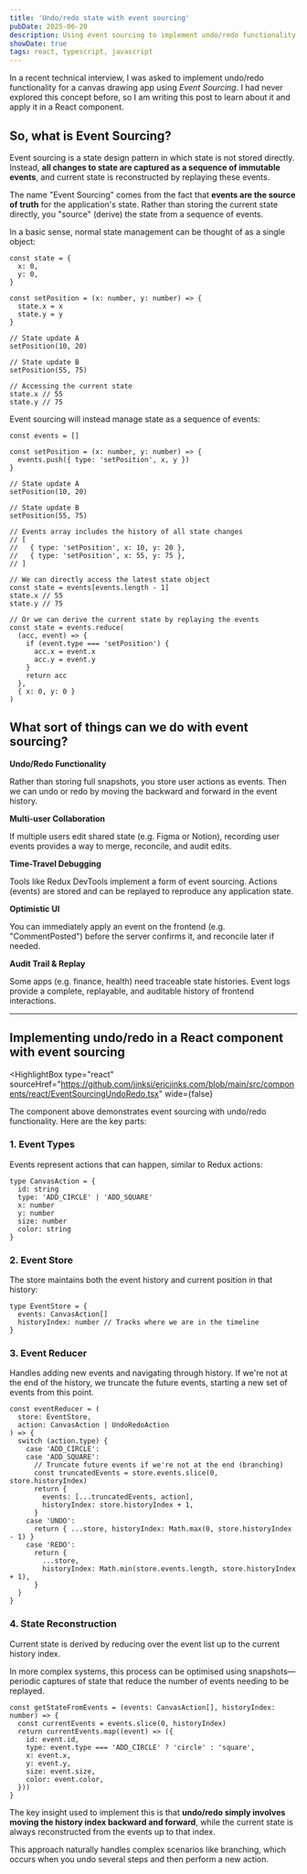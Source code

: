 ```yaml
---
title: 'Undo/redo state with event sourcing'
pubDate: 2025-06-20
description: Using event sourcing to implement undo/redo functionality in a React component.
showDate: true
tags: react, typescript, javascript
---
```



In a recent technical interview, I was asked to implement undo/redo functionality for a canvas drawing app using _Event Sourcing_. I had never explored this concept before, so I am writing this post to learn about it and apply it in a React component.

## So, what is Event Sourcing?

Event sourcing is a state design pattern in which state is not stored directly. Instead, **all changes to state are captured as a sequence of immutable events**, and current state is reconstructed by replaying these events.

The name "Event Sourcing" comes from the fact that **events are the source of truth** for the application's state. Rather than storing the current state directly, you "source" (derive) the state from a sequence of events.

In a basic sense, normal state management can be thought of as a single object:

```tsx
const state = {
  x: 0,
  y: 0,
}

const setPosition = (x: number, y: number) => {
  state.x = x
  state.y = y
}

// State update A
setPosition(10, 20)

// State update B
setPosition(55, 75)

// Accessing the current state
state.x // 55
state.y // 75
```

Event sourcing will instead manage state as a sequence of events:

```tsx
const events = []

const setPosition = (x: number, y: number) => {
  events.push({ type: 'setPosition', x, y })
}

// State update A
setPosition(10, 20)

// State update B
setPosition(55, 75)

// Events array includes the history of all state changes
// [
//   { type: 'setPosition', x: 10, y: 20 },
//   { type: 'setPosition', x: 55, y: 75 },
// ]

// We can directly access the latest state object
const state = events[events.length - 1]
state.x // 55
state.y // 75

// Or we can derive the current state by replaying the events
const state = events.reduce(
  (acc, event) => {
    if (event.type === 'setPosition') {
      acc.x = event.x
      acc.y = event.y
    }
    return acc
  },
  { x: 0, y: 0 }
)
```

## What sort of things can we do with event sourcing?

**Undo/Redo Functionality**

Rather than storing full snapshots, you store user actions as events. Then we can undo or redo by moving the backward and forward in the event history.

**Multi-user Collaboration**

If multiple users edit shared state (e.g. Figma or Notion), recording user events provides a way to merge, reconcile, and audit edits.

**Time-Travel Debugging**

Tools like Redux DevTools implement a form of event sourcing. Actions (events) are stored and can be replayed to reproduce any application state.

**Optimistic UI**

You can immediately apply an event on the frontend (e.g. "CommentPosted") before the server confirms it, and reconcile later if needed.

**Audit Trail & Replay**

Some apps (e.g. finance, health) need traceable state histories. Event logs provide a complete, replayable, and auditable history of frontend interactions.

---

## Implementing undo/redo in a React component with event sourcing

<HighlightBox
  type="react"
  sourceHref="https://github.com/jinksi/ericjinks.com/blob/main/src/components/react/EventSourcingUndoRedo.tsx"
  wide={false}
>
  <EventSourcingUndoRedo client:load />
</HighlightBox>

The component above demonstrates event sourcing with undo/redo functionality. Here are the key parts:

### 1. Event Types

Events represent actions that can happen, similar to Redux actions:

```tsx
type CanvasAction = {
  id: string
  type: 'ADD_CIRCLE' | 'ADD_SQUARE'
  x: number
  y: number
  size: number
  color: string
}
```

### 2. Event Store

The store maintains both the event history and current position in that history:

```tsx
type EventStore = {
  events: CanvasAction[]
  historyIndex: number // Tracks where we are in the timeline
}
```

### 3. Event Reducer

Handles adding new events and navigating through history. If we're not at the end of the history, we truncate the future events, starting a new set of events from this point.

```tsx
const eventReducer = (
  store: EventStore,
  action: CanvasAction | UndoRedoAction
) => {
  switch (action.type) {
    case 'ADD_CIRCLE':
    case 'ADD_SQUARE':
      // Truncate future events if we're not at the end (branching)
      const truncatedEvents = store.events.slice(0, store.historyIndex)
      return {
        events: [...truncatedEvents, action],
        historyIndex: store.historyIndex + 1,
      }
    case 'UNDO':
      return { ...store, historyIndex: Math.max(0, store.historyIndex - 1) }
    case 'REDO':
      return {
        ...store,
        historyIndex: Math.min(store.events.length, store.historyIndex + 1),
      }
  }
}
```

### 4. State Reconstruction

Current state is derived by reducing over the event list up to the current history index.

In more complex systems, this process can be optimised using snapshots—periodic captures of state that reduce the number of events needing to be replayed.

```tsx
const getStateFromEvents = (events: CanvasAction[], historyIndex: number) => {
  const currentEvents = events.slice(0, historyIndex)
  return currentEvents.map((event) => ({
    id: event.id,
    type: event.type === 'ADD_CIRCLE' ? 'circle' : 'square',
    x: event.x,
    y: event.y,
    size: event.size,
    color: event.color,
  }))
}
```

The key insight used to implement this is that **undo/redo simply involves moving the history index backward and forward**, while the current state is always reconstructed from the events up to that index.

This approach naturally handles complex scenarios like branching, which occurs when you undo several steps and then perform a new action.
